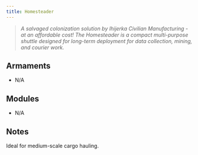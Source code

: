 ```yaml
---
title: Homesteader
---
```



> *A salvaged colonization solution by Ihijerka Civilian Manufacturing - at an affordable cost! The Homesteader is a compact multi-purpose shuttle designed for long-term deployment for data collection, mining, and courier work.*


## Armaments

* N/A


## Modules

* N/A


## Notes

Ideal for medium-scale cargo hauling.